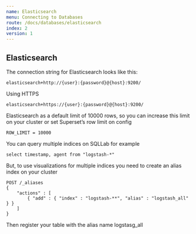 ```yaml
---
name: Elasticsearch
menu: Connecting to Databases
route: /docs/databases/elasticsearch
index: 2
version: 1
---
```


Elasticsearch
-------------

The connection string for Elasticsearch looks like this:

```
elasticsearch+http://{user}:{password}@{host}:9200/
```

Using HTTPS

```
elasticsearch+https://{user}:{password}@{host}:9200/
```

Elasticsearch as a default limit of 10000 rows, so you can increase this limit on your cluster or set Superset’s row limit on config

```
ROW_LIMIT = 10000
```

You can query multiple indices on SQLLab for example

```
select timestamp, agent from "logstash-*"
```

But, to use visualizations for multiple indices you need to create an alias index on your cluster

```
POST /_aliases
{
    "actions" : [
        { "add" : { "index" : "logstash-**", "alias" : "logstash_all" } }
    ]
}
```

Then register your table with the alias name logstasg_all